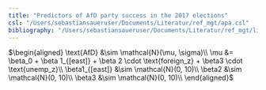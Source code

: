 ```yaml
---
title: "Predictors of AfD party success in the 2017 elections"
csl: "/Users/sebastiansaueruser/Documents/Literatur/ref_mgt/apa.csl"
bibliography: "/Users/sebastiansaueruser/Documents/Literatur/ref_mgt/library.bib"
---
```





$\begin{aligned}
\text{AfD} &\sim \mathcal{N}(\mu, \sigma)\\
\mu &= \beta_0 + \beta 1_{[east]} + \beta 2 \cdot \text{foreign_z} + \beta3 \cdot \text{unemp_z}\\
\beta1_{[east]} &\sim  \mathcal{N}(0, 10)\\
\beta2  &\sim  \mathcal{N}(0, 10)\\
\beta3  &\sim  \mathcal{N}(0, 10)\\
\end{aligned}$